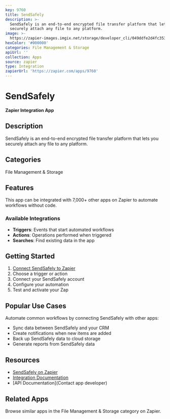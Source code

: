 ```yaml
---
key: 9760
title: SendSafely
description: >-
  SendSafely is an end-to-end encrypted file transfer platform that lets you
  securely attach any file to any platform.
image: >-
  https://zapier-images.imgix.net/storage/developer_cli/049ddfe2d4fc353ac49ff62145109a1c_2.png?auto=format%2Ccompress&ixlib=python-3.0.0&q=50
hexColor: '#000000'
categories: File Management & Storage
apiUrl: ''
collection: Apps
source: zapier
type: Integration
zapierUrl: 'https://zapier.com/apps/9760'
---
```

# SendSafely

**Zapier Integration App**

## Description

SendSafely is an end-to-end encrypted file transfer platform that lets you securely attach any file to any platform.

## Categories

File Management & Storage

## Features

This app can be integrated with 7,000+ other apps on Zapier to automate workflows without code.

### Available Integrations

- **Triggers**: Events that start automated workflows
- **Actions**: Operations performed when triggered
- **Searches**: Find existing data in the app

## Getting Started

1. [Connect SendSafely to Zapier](https://zapier.com/apps/9760)
2. Choose a trigger or action
3. Connect your SendSafely account
4. Configure your automation
5. Test and activate your Zap

## Popular Use Cases

Automate common workflows by connecting SendSafely with other apps:

- Sync data between SendSafely and your CRM
- Create notifications when new items are added
- Back up SendSafely data to cloud storage
- Generate reports from SendSafely data

## Resources

- [SendSafely on Zapier](https://zapier.com/apps/9760)
- [Integration Documentation](https://zapier.com/apps/9760/integrations)
- [API Documentation](Contact app developer)

## Related Apps

Browse similar apps in the File Management & Storage category on Zapier.
